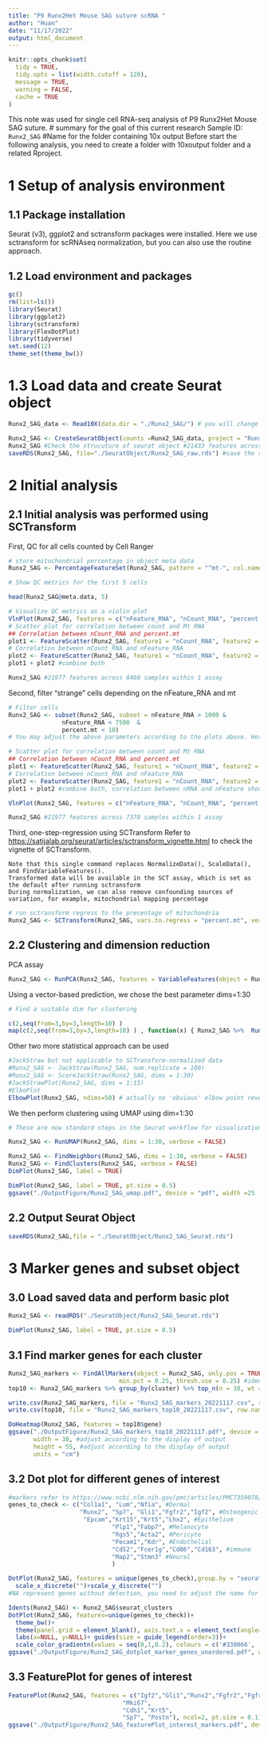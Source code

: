 ```yaml
---
title: "P9 Runx2Het Mouse SAG suture scRNA "
author: "Huan"
date: "11/17/2022"
output: html_document
---
```


```r
knitr::opts_chunk$set(
  tidy = TRUE,
  tidy.opts = list(width.cutoff = 120),
  message = TRUE,
  warning = FALSE,
  cache = TRUE
)
```

This note was used for single cell RNA-seq analysis of P9 Runx2Het Mouse SAG suture. # summary for the goal of this current research 
Sample ID: `Runx2_SAG`  #Name for the folder containing 10x output Before start the following analysis, you need to create a folder with 10xoutput folder and a related Rproject.

# 1 Setup of analysis environment

## 1.1 Package installation

Seurat (v3), ggplot2 and sctransform packages were installed. Here we use sctransform for scRNAseq normalization, but you can also use the routine approach.

## 1.2 Load environment and packages

```r
gc()
rm(list=ls())
library(Seurat)
library(ggplot2)
library(sctransform)
library(FlexDotPlot)
library(tidyverse)
set.seed(12)
theme_set(theme_bw())

```

# 1.3 Load data and create Seurat object

```r
Runx2_SAG_data <- Read10X(data.dir = "./Runx2_SAG/") # you will change the prefix, ie., Runx2_SAG_ before data."Runx2_SAG" is the folder containing 10xOutput.


```

```r
Runx2_SAG <- CreateSeuratObject(counts =Runx2_SAG_data, project = "Runx2_SAG", min.cells = 3, min.features = 200)
Runx2_SAG #Check the strucuture of seurat object #21433 features across 8496 samples within 1 assay  
saveRDS(Runx2_SAG, file="./SeuratObject/Runx2_SAG_raw.rds") #save the raw Seurat object with related prefix.
```

# 2 Initial analysis

## 2.1 Initial analysis was performed using SCTransform

First, QC for all cells counted by Cell Ranger

```r

# store mitochondrial percentage in object meta data
Runx2_SAG <- PercentageFeatureSet(Runx2_SAG, pattern = "^mt-", col.name = "percent.mt") # If you are working with Human sample, change ^mt to ^MT.

# Show QC metrics for the first 5 cells

head(Runx2_SAG@meta.data, 5)

# Visualize QC metrics as a violin plot
VlnPlot(Runx2_SAG, features = c("nFeature_RNA", "nCount_RNA", "percent.mt"), ncol = 3)
# Scatter plot for correlation between count and Mt RNA
## Correlation between nCount_RNA and percent.mt
plot1 <- FeatureScatter(Runx2_SAG, feature1 = "nCount_RNA", feature2 = "percent.mt")
# Correlation between nCount_RNA and nFeature_RNA
plot2 <- FeatureScatter(Runx2_SAG, feature1 = "nCount_RNA", feature2 = "nFeature_RNA")
plot1 + plot2 #combine both

Runx2_SAG #21977 features across 8460 samples within 1 assay  
```

Second, filter "strange" cells depending on the nFeature_RNA and mt

```r
# Filter cells
Runx2_SAG <- subset(Runx2_SAG, subset = nFeature_RNA > 1000 & 
               nFeature_RNA < 7500  &
               percent.mt < 10)
# You may adjust the above parameters according to the plots above. Here we want to remove cells with nFeature_RNA>1000 and less than 7500, mt%<10

# Scatter plot for correlation between count and Mt RNA
## Correlation between nCount_RNA and percent.mt
plot1 <- FeatureScatter(Runx2_SAG, feature1 = "nCount_RNA", feature2 = "percent.mt")
# Correlation between nCount_RNA and nFeature_RNA
plot2 <- FeatureScatter(Runx2_SAG, feature1 = "nCount_RNA", feature2 = "nFeature_RNA")
plot1 + plot2 #combine both, correlation between nRNA and nFeature should be more than 0.9

VlnPlot(Runx2_SAG, features = c("nFeature_RNA", "nCount_RNA", "percent.mt"), ncol = 3)

Runx2_SAG #21977 features across 7370 samples within 1 assay  
```

Third, one-step-regression using SCTransform Refer to <https://satijalab.org/seurat/articles/sctransform_vignette.html> to check the vignette of SCTransform.

    Note that this single command replaces NormalizeData(), ScaleData(), and FindVariableFeatures().
    Transformed data will be available in the SCT assay, which is set as the default after running sctransform
    During normalization, we can also remove confounding sources of variation, for example, mitochondrial mapping percentage

```r
# run sctransform regress to the precentage of mitochondria
Runx2_SAG <- SCTransform(Runx2_SAG, vars.to.regress = "percent.mt", verbose = FALSE)
```

## 2.2 Clustering and dimension reduction

PCA assay

```r
Runx2_SAG <- RunPCA(Runx2_SAG, features = VariableFeatures(object = Runx2_SAG))

```

Using a vector-based prediction, we chose the best parameter dims=1:30

```r
# Find a suitable dim for clustering

c(2,seq(from=3,by=3,length=10) )
map(c(2,seq(from=3,by=3,length=10) ) , function(x) { Runx2_SAG %>%  RunUMAP(n.neighbors = 50,n.epochs=105,dims = 1:x) %>% DimPlot()}) %>% cowplot::plot_grid(plotlist = .) # dims= 1:30 works best denpending on the "distance"

```

Other two more statistical approach can be used

```r
#JackStraw but not applicable to SCTransform-normalized data
#Runx2_SAG <- JackStraw(Runx2_SAG, num.replicate = 100)
#Runx2_SAG <- ScoreJackStraw(Runx2_SAG, dims = 1:30)
#JackStrawPlot(Runx2_SAG, dims = 1:15)
#ElboPlot
ElbowPlot(Runx2_SAG, ndims=50) # actually no 'obvious' elbow point revealed on the graph, so we go ahead with 1:30 dim
```

We then perform clustering using UMAP using dim=1:30

```r
# These are now standard steps in the Seurat workflow for visualization and clustering

Runx2_SAG <- RunUMAP(Runx2_SAG, dims = 1:30, verbose = FALSE)

Runx2_SAG <- FindNeighbors(Runx2_SAG, dims = 1:30, verbose = FALSE)
Runx2_SAG <- FindClusters(Runx2_SAG, verbose = FALSE)
DimPlot(Runx2_SAG, label = TRUE)


```

```r
DimPlot(Runx2_SAG, label = TRUE, pt.size = 0.5)
ggsave("./OutputFigure/Runx2_SAG_umap.pdf", device = "pdf", width =25 , height =22, units = "cm")
```
## 2.2 Output Seurat Object 
```r
saveRDS(Runx2_SAG,file = "./SeuratObject/Runx2_SAG_Seurat.rds")
```

# 3 Marker genes and subset object

## 3.0 Load saved data and perform basic plot

```r
Runx2_SAG <- readRDS("./SeuratObject/Runx2_SAG_Seurat.rds")

```

```r
DimPlot(Runx2_SAG, label = TRUE, pt.size = 0.5)

```

## 3.1 Find marker genes for each cluster

```r
Runx2_SAG_markers <- FindAllMarkers(object = Runx2_SAG, only.pos = TRUE, 
                               min.pct = 0.25, thresh.use = 0.25) #identify positive marker genes 
top10 <- Runx2_SAG_markers %>% group_by(cluster) %>% top_n(n = 10, wt = avg_log2FC)

write.csv(Runx2_SAG_markers, file = "Runx2_SAG_markers_20221117.csv", row.names = FALSE) #adjust name accordingly
write.csv(top10, file = "Runx2_SAG_markers_top10_20221117.csv", row.names = FALSE) #adjust name accordingly
```

```r
DoHeatmap(Runx2_SAG, features = top10$gene)
ggsave("./OutputFigure/Runx2_SAG_markers_top10_20221117.pdf", device = "pdf",#adjust filename accordingly
       width = 30, #adjust according to the display of output
       height = 55, #adjust according to the display of output
       units = "cm")

```

## 3.2 Dot plot for different genes of interest
```r
#markers refer to https://www.ncbi.nlm.nih.gov/pmc/articles/PMC7359078/
genes_to_check <- c("Col1a1", "Lum","Nfia", #Dermal
					"Runx2", "Sp7", "Gli1","Fgfr2","Igf2", #Osteogenic
                     "Epcam","Krt15","Krt5","Lhx2", #Epithelium
                             "Plp1","Fabp7", #Melanocyte
                             "Rgs5","Acta2", #Pericyte
                             "Pecam1","Kdr", #Endothelial
                             "Cd52","Fcer1g","Cd86","Cd163", #immune
                             "Map2","Stmn3" #Neural
                             )
```


```r
DotPlot(Runx2_SAG, features = unique(genes_to_check),group.by = "seurat_clusters")+RotatedAxis()+
  scale_x_discrete("")+scale_y_discrete("")
#NA represent genes without detection, you need to adjust the name for genes of interest above
```
```r
Idents(Runx2_SAG) <- Runx2_SAG$seurat_clusters
DotPlot(Runx2_SAG, features=unique(genes_to_check))+
  theme_bw()+
  theme(panel.grid = element_blank(), axis.text.x = element_text(angle=45,hjust = 0.5, vjust = 0.5))+
  labs(x=NULL, y=NULL)+ guides(size = guide_legend(order=3))+
  scale_color_gradientn(values = seq(0,1,0.2), colours = c('#330066', '#336699','#66CC66','#FFCC33'))
ggsave("./OutputFigure/Runx2_SAG_dotplot_marker_genes_unordered.pdf", width = 20, height =15,units = "cm")
```

## 3.3 FeaturePlot for genes of interest
```r
FeaturePlot(Runx2_SAG, features = c("Igf2","Gli1","Runx2","Fgfr2","Fgfr3",
                                "Mki67",
                                "Cdh1","Krt5",
                                "Sp7", "Postn"), ncol=2, pt.size = 0.1)
ggsave("./OutputFigure/Runx2_SAG_featurePlot_interest_markers.pdf", device = "pdf", width = 20, height =30, units = "cm")
```
